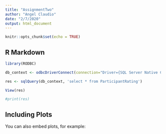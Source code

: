 ```yaml
---
title: "AssignmentTwo"
author: "Angel Claudio"
date: "2/7/2020"
output: html_document
---
```


```r
knitr::opts_chunk$set(echo = TRUE)
```

## R Markdown



```r
library(RODBC)

db_context <- odbcDriverConnect(connection="Driver={SQL Server Native Client 11.0};server=localhost;database=RottenApples;trusted_connection=yes;")

res <- sqlQuery(db_context, 'select * from ParticipantRating')

View(res)

#print(res)
```

## Including Plots

You can also embed plots, for example:

```r

```

